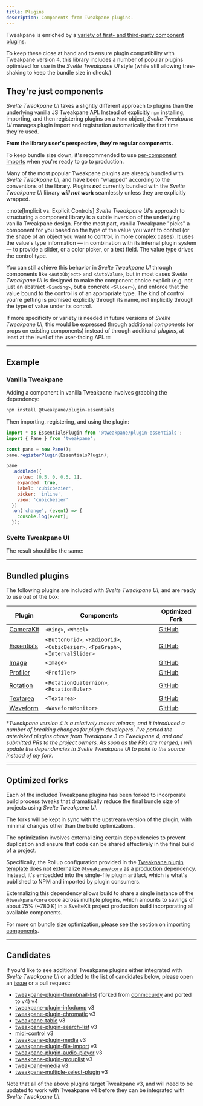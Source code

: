 ```yaml
---
title: Plugins
description: Components from Tweakpane plugins.
---
```



Tweakpane is enriched by a [variety of first- and third-party component plugins](https://github.com/topics/tweakpane).

To keep these close at hand and to ensure plugin compatibility with Tweakpane version 4, this library includes a number of popular plugins optimized for use in the _Svelte Tweakpane UI_ style (while still allowing tree-shaking to keep the bundle size in check.)

## They're just components

_Svelte Tweakpane UI_ takes a slightly different approach to plugins than the underlying vanilla JS Tweakpane API. Instead of explicitly `npm` installing, importing, and then registering plugins on a `Pane` object, _Svelte Tweakpane UI_ manages plugin import and registration automatically the first time they're used.

**From the library user's perspective, they're regular components.**

To keep bundle size down, it's recommended to use [per-component imports](/svelte-tweakpane-ui/docs#importing-components) when you're ready to go to production.

Many of the most popular Tweakpane plugins are already bundled with _Svelte Tweakpane UI_, and have been "wrapped" according to the conventions of the library. Plugins **_not_** currently bundled with the _Svelte Tweakpane UI_ library **_will not work_** seamlessly unless they are explicitly wrapped.

:::note[Implicit vs. Explicit Controls]
_Svelte Tweakpane UI_'s approach to structuring a component library is a subtle inversion of the underlying vanilla Tweakpane design. For the most part, vanilla Tweakpane "picks" a component for you based on the type of the value you want to control (or the shape of an object you want to control, in more complex cases). It uses the value's type information — in combination with its internal plugin system — to provide a slider, or a color picker, or a text field. The value type drives the control type.

You can still achieve this behavior in _Svelte Tweakpane UI_ through components like `<AutoObject>` and `<AutoValue>`, but in most cases _Svelte Tweakpane UI_ is designed to make the component choice explicit (e.g. not just an abstract `<Binding>`, but a concrete `<Slider>`), and enforce that the value bound to the control is of an appropriate type. The kind of control you're getting is promised explicitly through its name, not implicitly through the type of value under its control.

If more specificity or variety is needed in future versions of _Svelte Tweakpane UI_, this would be expressed through additional _components_ (or props on existing
components) instead of through additional _plugins_, at least at the level of the user-facing API.
:::

---

## Example

### Vanilla Tweakpane

Adding a component in vanilla Tweakpane involves grabbing the dependency:

```sh
npm install @tweakpane/plugin-essentials
```

Then importing, registering, and using the plugin:

```js title="VanillaTweakpanePluginExample.js"
import * as EssentialsPlugin from '@tweakpane/plugin-essentials';
import { Pane } from 'tweakpane';

const pane = new Pane();
pane.registerPlugin(EssentialsPlugin);

pane
  .addBlade({
    value: [0.5, 0, 0.5, 1],
    expanded: true,
    label: 'cubicbezier',
    picker: 'inline',
    view: 'cubicbezier'
  })
  .on('change', (event) => {
    console.log(event);
  });
```

### Svelte Tweakpane UI

<SvelteTweakpanePluginExampleCode />

The result should be the same:

<ExampleWrapper>
  <SvelteTweakpanePluginExample client:load />
</ExampleWrapper>

---

## Bundled plugins

The following plugins are included with _Svelte Tweakpane UI_, and are ready to use out of the box:

| Plugin                                                                | Components                                                                       | Optimized Fork                                                        |
| --------------------------------------------------------------------- | -------------------------------------------------------------------------------- | --------------------------------------------------------------------- |
| [CameraKit](https://github.com/tweakpane/plugin-camerakit)            | `<Ring>`, `<Wheel>`                                                              | [GitHub](https://github.com/kitschpatrol/tweakpane-plugin-camerakit)  |
| [Essentials](https://github.com/tweakpane/plugin-essentials)          | `<ButtonGrid>`, `<RadioGrid>`, `<CubicBezier>`, `<FpsGraph>`, `<IntervalSlider>` | [GitHub](https://github.com/kitschpatrol/tweakpane-plugin-essentials) |
| [Image](https://github.com/metehus/tweakpane-image-plugin)            | `<Image>`                                                                        | [GitHub](https://github.com/kitschpatrol/tweakpane-plugin-image)      |
| [Profiler](https://github.com/0b5vr/tweakpane-plugin-profiler)        | `<Profiler>`                                                                     | [GitHub](https://github.com/kitschpatrol/tweakpane-plugin-profiler)   |
| [Rotation](https://github.com/0b5vr/tweakpane-plugin-rotation)        | `<RotationQuaternion>`, `<RotationEuler>`                                        | [GitHub](https://github.com/kitschpatrol/tweakpane-plugin-rotation)   |
| [Textarea](https://github.com/panGenerator/tweakpane-textarea-plugin) | `<Textarea>`                                                                     | [GitHub](https://github.com/kitschpatrol/tweakpane-plugin-textarea)   |
| [Waveform](https://github.com/shoedler/tweakpane-plugin-waveform)     | `<WaveformMonitor>`                                                              | [GitHub](https://github.com/kitschpatrol/tweakpane-plugin-waveform)   |

\*_Tweakpane version 4 is a relatively recent release, and it introduced a number of breaking changes for plugin developers. I've ported the asterisked plugins above from Tweakpane 3 to Tweakpane 4, and and submitted PRs to the project owners. As soon as the PRs are merged, I will update the dependencies in Svelte Tweakpane UI to point to the source instead of my fork._

---

## Optimized forks

Each of the included Tweakpane plugins has been forked to incorporate build process tweaks that dramatically reduce the final bundle size of projects using _Svelte Tweakpane UI_.

The forks will be kept in sync with the upstream version of the plugin, with minimal changes other than the build optimizations.

The optimization involves externalizing certain dependencies to prevent duplication and ensure that code can be shared effectively in the final build of a project.

Specifically, the Rollup configuration provided in the [Tweakpane plugin template](https://github.com/tweakpane/plugin-template) does not externalize [`@tweakpane/core`](https://github.com/cocopon/tweakpane/tree/main/packages/core) as a production dependency. Instead, it's embedded into the single-file plugin artifact, which is what's published to NPM and imported by plugin consumers.

Externalizing this dependency allows build to share a single instance of the `@tweakpane/core` code across multiple plugins, which amounts to savings of about 75% (~780 K) in a SvelteKit project production build incorporating all available components.

For more on bundle size optimization, please see the section on [importing components](/svelte-tweakpane-ui/docs#importing-components).

---

## Candidates

If you'd like to see additional Tweakpane plugins either integrated with _Svelte Tweakpane UI_ or added to the list of candidates below, please open an [issue](https://github.com/kitschpatrol/svelte-tweakpane-ui/issues) or a pull request:

- [tweakpane-plugin-thumbnail-list](https://github.com/kitschpatrol/tweakpane-plugin-thumbnail-list) (forked from [donmccurdy](https://github.com/donmccurdy/tweakpane-plugin-thumbnail-list) and ported to v4) <InlineImage alt="Tweakpane Logo" src="/svelte-tweakpane-ui/tweakpane-logo.svg" />v4
- [tweakpane-plugin-infodump](https://github.com/doersino/tweakpane-plugin-infodump) <InlineImage alt="Tweakpane Logo" src="/svelte-tweakpane-ui/tweakpane-logo.svg" />v3
- [tweakpane-plugin-chromatic](https://github.com/brunoimbrizi/tweakpane-plugin-chromatic) <InlineImage alt="Tweakpane Logo" src="/svelte-tweakpane-ui/tweakpane-logo.svg" />v3
- [tweakpane-table](https://github.com/amir-arad/tweakpane-table) <InlineImage alt="Tweakpane Logo" src="/svelte-tweakpane-ui/tweakpane-logo.svg" />v3
- [tweakpane-plugin-search-list](https://github.com/hirohe/tweakpane-plugin-search-list) <InlineImage alt="Tweakpane Logo" src="/svelte-tweakpane-ui/tweakpane-logo.svg" />v3
- [midi-control](https://github.com/mollerse/midi-control) <InlineImage alt="Tweakpane Logo" src="/svelte-tweakpane-ui/tweakpane-logo.svg" />v3
- [tweakpane-plugin-media](https://github.com/leochocolat/tweakpane-plugin-media) <InlineImage alt="Tweakpane Logo" src="/svelte-tweakpane-ui/tweakpane-logo.svg" />v3
- [tweakpane-plugin-file-import](https://github.com/LuchoTurtle/tweakpane-plugin-file-import) <InlineImage alt="Tweakpane Logo" src="/svelte-tweakpane-ui/tweakpane-logo.svg" />v3
- [tweakpane-plugin-audio-player](https://github.com/brunoimbrizi/tweakpane-plugin-audio-player) <InlineImage alt="Tweakpane Logo" src="/svelte-tweakpane-ui/tweakpane-logo.svg" />v3
- [tweakpane-plugin-grouplist](https://github.com/pierogis/tweakpane-plugin-grouplist) <InlineImage alt="Tweakpane Logo" src="/svelte-tweakpane-ui/tweakpane-logo.svg" />v3
- [tweakpane-media](https://github.com/vnvyvu/tweakpane-media) <InlineImage alt="Tweakpane Logo" src="/svelte-tweakpane-ui/tweakpane-logo.svg" />v3
- [tweakpane-multiple-select-plugin](https://github.com/IvanLi-CN/tweakpane-multiple-select-plugin) <InlineImage alt="Tweakpane Logo" src="/svelte-tweakpane-ui/tweakpane-logo.svg" />v3

Note that all of the above plugins target Tweakpane v3, and will need to be updated to work with Tweakpane v4 before they can be integrated with _Svelte Tweakpane UI_.
